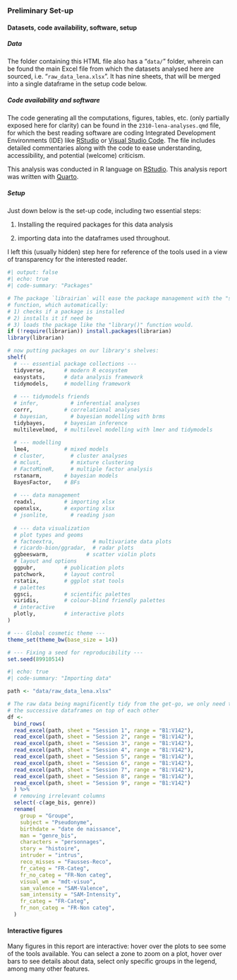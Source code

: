 
<!-- CSS options for custom title numbers styling-->
<style>
.header-section-number:after {
  content: ". ";
}
</style>

### Preliminary Set-up {.unnumbered}

::: {.callout-note collapse="true"}

#### Datasets, code availability, software, setup

##### Data

The folder containing this HTML file also has a "`data/`" folder, wherein can be found the main Excel file from which the datasets analysed here are sourced, i.e. "`raw_data_lena.xlsx`". It has nine sheets, that will be merged into a single dataframe in the setup code below.

##### Code availability and software

The code generating all the computations, figures, tables, etc. (only partially exposed here for clarity) can be found in the `2310-lena-analyses.qmd` file, for which the best reading software are coding Integrated Development Environments (IDE) like [RStudio](https://posit.co/download/rstudio-desktop/) or [Visual Studio Code](https://code.visualstudio.com/). The file includes detailed commentaries along with the code to ease understanding, accessibility, and potential (welcome) criticism.

This analysis was conducted in R language on [RStudio](https://posit.co/download/rstudio-desktop/). This analysis report was written with [Quarto](https://quarto.org/). 

##### Setup

Just down below is the set-up code, including two essential steps: 

1. Installing the required packages for this data analysis

2. importing data into the dataframes used throughout. 

I left this (usually hidden) step here for reference of the tools used in a view of transparency for the interested reader.

```r
#| output: false
#| echo: true
#| code-summary: "Packages"

# The package `librairian` will ease the package management with the "shelf" 
# function, which automatically: 
# 1) checks if a package is installed 
# 2) installs it if need be
# 3) loads the package like the "library()" function would.
if (!require(librarian)) install.packages(librarian)
library(librarian)

# now putting packages on our library's shelves:
shelf(
  # --- essential package collections ---
  tidyverse,      # modern R ecosystem
  easystats,      # data analysis framework
  tidymodels,     # modelling framework
  
  # --- tidymodels friends
  # infer,          # inferential analyses
  corrr,          # correlational analyses
  # bayesian,       # bayesian modelling with brms
  tidybayes,      # bayesian inference
  multilevelmod,  # multilevel modelling with lmer and tidymodels
  
  # --- modelling
  lme4,           # mixed models
  # cluster,        # cluster analyses
  # mclust,         # mixture clustering
  # FactoMineR,     # multiple factor analysis
  rstanarm,       # bayesian models
  BayesFactor,    # BFs
  
  # --- data management
  readxl,         # importing xlsx
  openxlsx,       # exporting xlsx
  # jsonlite,       # reading json
  
  # --- data visualization
  # plot types and geoms
  # factoextra,            # multivariate data plots
  # ricardo-bion/ggradar,  # radar plots
  ggbeeswarm,            # scatter violin plots
  # layout and options
  ggpubr,         # publication plots
  patchwork,      # layout control
  rstatix,        # ggplot stat tools
  # palettes
  ggsci,          # scientific palettes
  viridis,        # colour-blind friendly palettes
  # interactive
  plotly,         # interactive plots
)

# --- Global cosmetic theme ---
theme_set(theme_bw(base_size = 14))

# --- Fixing a seed for reproducibility ---
set.seed(89910514)
```

```r
#| echo: true
#| code-summary: "Importing data"

path <- "data/raw_data_lena.xlsx"

# The raw data being magnificently tidy from the get-go, we only need to stack
# the successive dataframes on top of each other
df <- 
  bind_rows(
  read_excel(path, sheet = "Session 1", range = "B1:V142"),
  read_excel(path, sheet = "Session 2", range = "B1:V142"),
  read_excel(path, sheet = "Session 3", range = "B1:V142"),
  read_excel(path, sheet = "Session 4", range = "B1:V142"),
  read_excel(path, sheet = "Session 5", range = "B1:V142"),
  read_excel(path, sheet = "Session 6", range = "B1:V142"),
  read_excel(path, sheet = "Session 7", range = "B1:V142"),
  read_excel(path, sheet = "Session 8", range = "B1:V142"),
  read_excel(path, sheet = "Session 9", range = "B1:V142")
  ) %>% 
  # removing irrelevant columns
  select(-c(age_bis, genre))
  rename(
    group = "Groupe",
    subject = "Pseudonyme",
    birthdate = "date de naissance",
    man = "genre_bis",
    characters = "personnages",
    story = "histoire",
    intruder = "intrus",
    reco_misses = "Fausses-Reco",
    fr_categ = "FR-Categ",
    fr_no_categ = "FR-Non categ",
    visual_wm = "mdt-visuo",
    sam_valence = "SAM-Valence",
    sam_intensity = "SAM-Intensity",
    fr_categ = "FR-Categ",
    fr_non_categ = "FR-Non categ",
  )

```

:::

:::{.callout-tip appearance="simple"}

#### Interactive figures

Many figures in this report are interactive: hover over the plots to see some of the tools available. You can select a zone to zoom on a plot, hover over bars to see details about data, select only specific groups in the legend, among many other features.

:::
















































